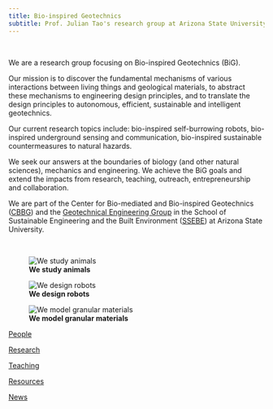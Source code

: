 ```yaml
---
title: Bio-inspired Geotechnics 
subtitle: Prof. Julian Tao's research group at Arizona State University
---
```


<br>

We are a research group focusing on Bio-inspired Geotechnics (BiG).

Our mission is to discover the fundamental mechanisms of various interactions between living things and geological materials, to abstract these mechanisms to engineering design principles, and to translate the design principles to autonomous, efficient, sustainable and intelligent geotechnics.

Our current research topics include: bio-inspired self-burrowing robots, bio-inspired underground sensing and communication, bio-inspired sustainable countermeasures to natural hazards.

We seek our answers at the boundaries of biology (and other natural sciences), mechanics and engineering.
We achieve the BiG goals and extend the impacts from research, teaching, outreach, entrepreneurship and collaboration.

We are part of the Center for Bio-mediated and Bio-inspired Geotechnics ([CBBG](https://cbbg.engineering.asu.edu/)) and the [Geotechnical Engineering Group](https://geotechasu.github.io/soilrocks/) in the School of Sustainable Engineering and the Built Environment ([SSEBE](https://ssebe.engineering.asu.edu/)) at Arizona State University.

<br>

::: {.card-group .text-center}

::: {.card .border-light}
![**We study animals**](img/clams.png)
:::

::: {.card .border-light}
![**We design robots** ](img/softrobots.png)
:::

::: {.card .border-light}
![**We model granular materials**](img/photoelastics.png)
:::
:::


::: {.card-group .text-center}

::: {.card .border-light}
[](./people.qmd){.bi .bi-people .huge}

::: {.card-body}
[People](./people.qmd){.btn .btn-primary}
:::
:::

::: {.card .border-light}
[](./research.qmd){.bi .bi-book-half .huge}

::: {.card-body}
[Research](./research.qmd){.btn .btn-primary}
:::
:::

::: {.card .border-light}
[](./teaching.qmd){.bi .bi-easel .huge}

::: {.card-body}
[Teaching](./teaching.qmd){.btn .btn-primary}
:::
:::

::: {.card .border-light}
[](./resources.qmd){.bi .bi-gear-wide-connected .huge}

::: {.card-body}
[Resources](./resources.qmd){.btn .btn-primary}
:::
:::

::: {.card .border-light}
[](./news.qmd){.bi .bi-newspaper .huge}

::: {.card-body}
[News](./news.qmd){.btn .btn-primary}
:::
:::

:::
